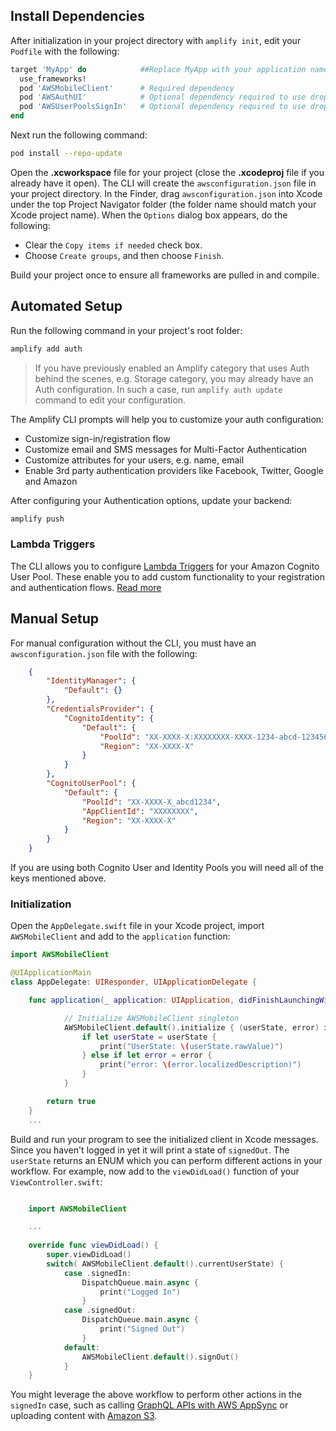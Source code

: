 ## Install Dependencies

After initialization in your project directory with `amplify init`, edit your `Podfile` with the following:

```ruby
target 'MyApp' do            ##Replace MyApp with your application name
  use_frameworks!
  pod 'AWSMobileClient'      # Required dependency
  pod 'AWSAuthUI'            # Optional dependency required to use drop-in UI
  pod 'AWSUserPoolsSignIn'   # Optional dependency required to use drop-in UI
end
```

Next run the following command:

```bash
pod install --repo-update
```

Open the **.xcworkspace** file for your project (close the **.xcodeproj** file if you already have it open). The CLI will create the `awsconfiguration.json` file in your project directory. In the Finder, drag `awsconfiguration.json` into Xcode under the top Project Navigator folder (the folder name should match your Xcode project name). When the `Options` dialog box appears, do the following:

* Clear the `Copy items if needed` check box.
* Choose `Create groups`, and then choose `Finish`.

Build your project once to ensure all frameworks are pulled in and compile.

## Automated Setup

Run the following command in your project's root folder:

```bash
amplify add auth
```

> If you have previously enabled an Amplify category that uses Auth behind the scenes, e.g. Storage category, you may already have an Auth configuration. In such a case, run `amplify auth update` command to edit your configuration.

The Amplify CLI prompts will help you to customize your auth configuration:
- Customize sign-in/registration flow 
- Customize email and SMS messages for Multi-Factor Authentication
- Customize attributes for your users, e.g. name, email
- Enable 3rd party authentication providers like Facebook, Twitter, Google and Amazon

After configuring your Authentication options, update your backend:

```bash
amplify push
```

### Lambda Triggers

The CLI allows you to configure [Lambda Triggers](https://docs.aws.amazon.com/cognito/latest/developerguide/cognito-user-identity-pools-working-with-aws-lambda-triggers.html) for your Amazon Cognito User Pool. These enable you to add custom functionality to your registration and authentication flows. [Read more](/cli/usage/lambda-triggers)

## Manual Setup

For manual configuration without the CLI, you must have an `awsconfiguration.json` file with the following:

```json
    {
        "IdentityManager": {
            "Default": {}
        },
        "CredentialsProvider": {
            "CognitoIdentity": {
                "Default": {
                    "PoolId": "XX-XXXX-X:XXXXXXXX-XXXX-1234-abcd-1234567890ab",
                    "Region": "XX-XXXX-X"
                }
            }
        },
        "CognitoUserPool": {
            "Default": {
                "PoolId": "XX-XXXX-X_abcd1234",
                "AppClientId": "XXXXXXXX",
                "Region": "XX-XXXX-X"
            }
        }
    }
```

If you are using both Cognito User and Identity Pools you will need all of the keys mentioned above.

### Initialization

Open the `AppDelegate.swift` file in your Xcode project, import `AWSMobileClient` and add to the `application` function:

```swift
import AWSMobileClient

@UIApplicationMain
class AppDelegate: UIResponder, UIApplicationDelegate {

    func application(_ application: UIApplication, didFinishLaunchingWithOptions launchOptions: [UIApplication.LaunchOptionsKey: Any]?) -> Bool {

            // Initialize AWSMobileClient singleton
            AWSMobileClient.default().initialize { (userState, error) in
                if let userState = userState {
                    print("UserState: \(userState.rawValue)")
                } else if let error = error {
                    print("error: \(error.localizedDescription)")
                }
            }

        return true
    }
    ...
```

Build and run your program to see the initialized client in Xcode messages. Since you haven't logged in yet it will print a state of `signedOut`. The `userState` returns an ENUM which you can perform different actions in your workflow. For example, now add to the `viewDidLoad()` function of your `ViewController.swift`:

```swift

    import AWSMobileClient

    ...
    
    override func viewDidLoad() {
        super.viewDidLoad()
        switch( AWSMobileClient.default().currentUserState) {
            case .signedIn:
                DispatchQueue.main.async {
                    print("Logged In")
                }
            case .signedOut:
                DispatchQueue.main.async {
                    print("Signed Out")
                }
            default:
                AWSMobileClient.default().signOut()
            }
    }
```

You might leverage the above workflow to perform other actions in the `signedIn` case, such as calling [GraphQL APIs with AWS AppSync](/sdk/api/graphql) or uploading content with [Amazon S3](/sdk/storage/getting-started).
